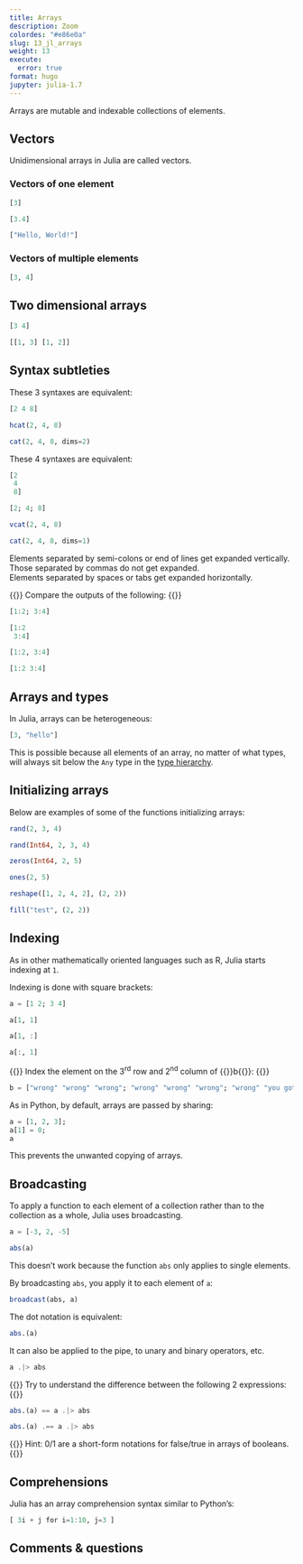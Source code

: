 ```yaml
---
title: Arrays
description: Zoom
colordes: "#e86e0a"
slug: 13_jl_arrays
weight: 13
execute:
  error: true
format: hugo
jupyter: julia-1.7
---
```


Arrays are mutable and indexable collections of elements.

## Vectors

Unidimensional arrays in Julia are called vectors.

### Vectors of one element

```julia
[3]
```
```julia
[3.4]
```
```julia
["Hello, World!"]
```

### Vectors of multiple elements

```julia
[3, 4]
```

## Two dimensional arrays

```julia
[3 4]
```
```julia
[[1, 3] [1, 2]]
```

## Syntax subtleties

These 3 syntaxes are equivalent:

```julia
[2 4 8]
```
```julia
hcat(2, 4, 8)
```
```julia
cat(2, 4, 8, dims=2)
```

These 4 syntaxes are equivalent:

```julia
[2
 4
 8]
```
```julia
[2; 4; 8]
```
```julia
vcat(2, 4, 8)
```
```julia
cat(2, 4, 8, dims=1)
```

Elements separated by semi-colons or end of lines get expanded vertically.<br>
Those separated by commas do not get expanded.<br>
Elements separated by spaces or tabs get expanded horizontally.

{{<exo>}}
Compare the outputs of the following:
{{</exo>}}

```julia
[1:2; 3:4]
```
```julia
[1:2
 3:4]
```
```julia
[1:2, 3:4]
```
```julia
[1:2 3:4]
```

## Arrays and types

In Julia, arrays can be heterogeneous:

```julia
[3, "hello"]
```

This is possible because all elements of an array, no matter of what types, will always sit below the `Any` type in the [type hierarchy](https://westgrid-julia.netlify.app/2022_modules/10_jl_types/#julia-types-a-hierarchical-tree).

## Initializing arrays

Below are examples of some of the functions initializing arrays:

```julia
rand(2, 3, 4)
```
```julia
rand(Int64, 2, 3, 4)
```
```julia
zeros(Int64, 2, 5)
```
```julia
ones(2, 5)
```
```julia
reshape([1, 2, 4, 2], (2, 2))
```
```julia
fill("test", (2, 2))
```

## Indexing

As in other mathematically oriented languages such as R, Julia starts indexing at `1`.

Indexing is done with square brackets:

```julia
a = [1 2; 3 4]
```
```julia
a[1, 1]
```
```julia
a[1, :]
```
```julia
a[:, 1]
```

{{<exo>}}
Index the element on the 3<sup>rd</sup> row and 2<sup>nd</sup> column of {{<c>}}b{{</c>}}:
{{</exo>}}

```julia
b = ["wrong" "wrong" "wrong"; "wrong" "wrong" "wrong"; "wrong" "you got it" "wrong"]
```

As in Python, by default, arrays are passed by sharing:

```julia
a = [1, 2, 3];
a[1] = 0;
a
```

This prevents the unwanted copying of arrays.

## Broadcasting

To apply a function to each element of a collection rather than to the collection as a whole, Julia uses broadcasting.

```julia
a = [-3, 2, -5]
```
```julia
abs(a)
```

This doesn't work because the function `abs` only applies to single elements.

By broadcasting `abs`, you apply it to each element of `a`:

```julia
broadcast(abs, a)
```

The dot notation is equivalent:

```julia
abs.(a)
```

It can also be applied to the pipe, to unary and binary operators, etc.

```julia
a .|> abs
```

{{<exo>}}
Try to understand the difference between the following 2 expressions:
{{</exo>}}

```julia
abs.(a) == a .|> abs
```
```julia
abs.(a) .== a .|> abs
```

{{<notes>}}
Hint: 0/1 are a short-form notations for false/true in arrays of booleans.
{{</notes>}}

## Comprehensions

Julia has an array comprehension syntax similar to Python's:

```julia
[ 3i + j for i=1:10, j=3 ]
```

## Comments & questions
